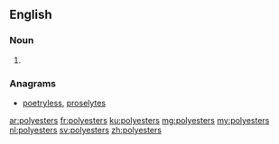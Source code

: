 ==English==

===Noun===
{{head|en|plural}}

# {{plural of|polyester|lang=en}}

===Anagrams===
* [[poetryless#English|poetryless]], [[proselytes#English|proselytes]]

[[ar:polyesters]]
[[fr:polyesters]]
[[ku:polyesters]]
[[mg:polyesters]]
[[my:polyesters]]
[[nl:polyesters]]
[[sv:polyesters]]
[[zh:polyesters]]